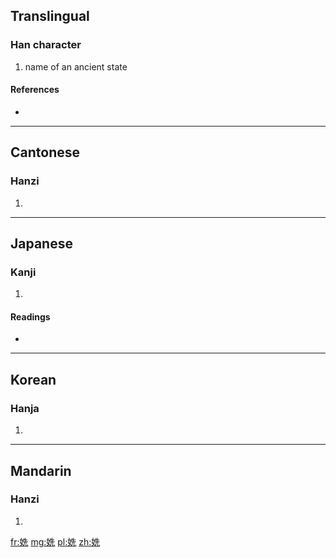 ==Translingual==

===Han character===
{{Han char|rn=38|rad=女|as=06|sn=9|four=4441<sub>1</sub>|canj=女竹土山 (VHGU)}}

# name of an ancient state

====References====
* {{Han ref|kx=0261.150|dkj=06249|dj=0527.180|hdz=21044.140|uh=59FA|ud=23034|bh=CE68|bd=52840}}

----

==Cantonese==

===Hanzi===
{{yue-hanzi|jyut=|y=sin2}}

# {{defn|Cantonese|sort=女06}}

----

==Japanese==

===Kanji===
{{ja-kanji|grade=|rs=女06}}

# {{defn|Japanese|sort=女06}}

====Readings====
* {{ja-readings|on=[[しん]] (shin), [[せい]] (sei), [[さい]] (sai), [[そん]] (son), [[せん]] (sen)|kun=}}

----

==Korean==

===Hanja===
{{ko-hanja|hangeul=신|rv=sin|mr=sin}}

# {{defn|Korean|sort=女06}}

----

==Mandarin==

===Hanzi===
{{cmn-hanzi|pin=[[shēn]] ([[shen1]])|wg=shen<sup>1</sup>}}

# {{defn|Mandarin|sort=女06}}

[[fr:姺]]
[[mg:姺]]
[[pl:姺]]
[[zh:姺]]